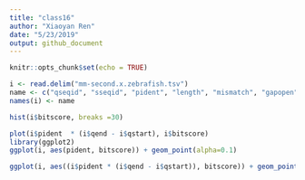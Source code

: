 ---
title: "class16"
author: "Xiaoyan Ren"
date: "5/23/2019"
output: github_document
---

```{r setup, include=FALSE}
knitr::opts_chunk$set(echo = TRUE)
```

```{r}
i <- read.delim("mm-second.x.zebrafish.tsv")
name <- c("qseqid", "sseqid", "pident", "length", "mismatch", "gapopen", "qstart", "qend", "sstart", "send", "evalue", "bitscore")
names(i) <- name
```

```{r}
hist(i$bitscore, breaks =30)
```

```{r}
plot(i$pident  * (i$qend - i$qstart), i$bitscore)
library(ggplot2)
ggplot(i, aes(pident, bitscore)) + geom_point(alpha=0.1) 
```

```{r}
ggplot(i, aes((i$pident * (i$qend - i$qstart)), bitscore)) + geom_point(alpha=0.1) + geom_smooth()

```

